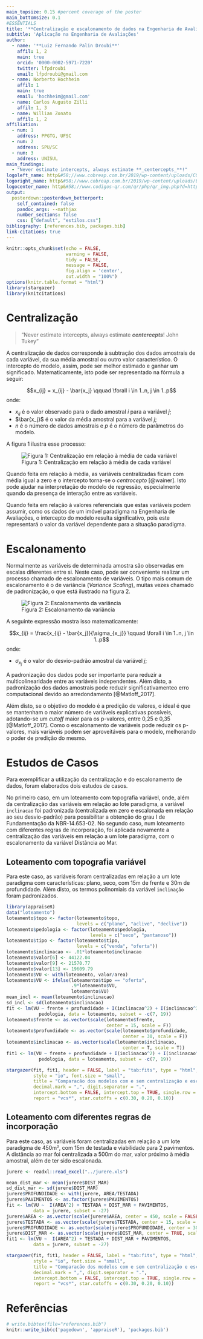 ```yaml
---
main_topsize: 0.15 #percent coverage of the poster
main_bottomsize: 0.1
#ESSENTIALS
title: '**Centralização e escalonamento de dados na Engenharia de Avaliações**'
subtitle: 'Aplicação na Engenharia de Avaliações'
author:
  - name: '**Luiz Fernando Palin Droubi**'
    affil: 1, 2
    main: true
    orcid: '0000-0002-5971-7220'
    twitter: lfpdroubi 
    email: lfpdroubi@gmail.com
  - name: Norberto Hochheim
    affil: 1
    main: true
    email: 'hochheim@gmail.com'
  - name: Carlos Augusto Zilli
    affil: 1, 3
  - name: Willian Zonato
    affil: 1, 2
affiliation:
  - num: 1
    address: PPGTG, UFSC
  - num: 2
    address: SPU/SC
  - num: 3
    address: UNISUL
main_findings:
  - "Never estimate intercepts, always estimate **_centercepts_**!"
logoleft_name: http&#58;//www.cobreap.com.br/2019/wp-content/uploads/COBREAP-logomarca-aprovada-1.png
logoright_name: http&#58;//www.cobreap.com.br/2019/wp-content/uploads/LOGOMARCA-COBREAP-2019-10.png
logocenter_name: http&#58;//www.codigos-qr.com/qr/php/qr_img.php?d=https%3A%2F%2Fppgtg.ufsc.br%2F&s=8&e=m
output: 
  posterdown::posterdown_betterport:
    self_contained: false
    pandoc_args: --mathjax
    number_sections: false
    css: ["default", "estilos.css"]
bibliography: [references.bib, packages.bib]
link-citations: true
---
```


```r
knitr::opts_chunk$set(echo = FALSE,
                      warning = FALSE,
                      tidy = FALSE,
                      message = FALSE,
                      fig.align = 'center',
                      out.width = "100%")
options(knitr.table.format = "html") 
library(stargazer)
library(knitcitations)
```

# Centralização

> "Never estimate intercepts, always estimate _**centercepts**_! John Tukey"

A centralização de dados corresponde à subtração dos dados amostrais de cada 
variável, da sua média amostral ou outro valor característico. O intercepto do 
modelo, assim, pode ser melhor estimado e ganhar um significado. Matematicamente, 
isto pode ser representado na fórmula a seguir:

$$x_{ij} = x_{ij} - \bar{x_j} \qquad \forall i \in 1..n, j \in 1..p$$
onde:

* $x_{ij}$ é o valor observado para o dado amostral $i$ para a variável $j$;
* $\bar{x_j}$ é o valor da média amostral para a variável $j$;
* $n$ é o número de dados amostrais e $p$ é o número de parâmetros do modelo.


A figura 1 ilustra esse processo:

![Figura 1: Centralização em relação à média de cada variável](center.png)

Quando feita em relação à média, as variáveis centralizadas ficam com 
média igual a zero e o intercepto torna-se o *centrocepto* [@wainer]. Isto pode 
ajudar na interpretação do modelo de regressão, especialmente quando da presença 
de interação entre as variáveis. 

Quando feita em relação à valores referenciais que estas variáveis podem assumir, 
como os dados de um imóvel paradigma na Engenharia de Avaliações, o intercepto 
do modelo resulta significativo, pois este representará o valor da variável
dependente para a situação paradigma.



# Escalonamento

Normalmente as variáveis de determinada amostra são observadas em
escalas diferentes entre si. Neste caso, pode ser conveniente realizar um processo
chamado de escalonamento de variáveis. O tipo mais comum de escalonamento é o
de variância (*Variance Scaling*), muitas vezes chamado de padronização, o que 
está ilustrado na figura 2.

![Figura 2: Escalonamento da variância](scaling.png)

A seguinte expressão mostra isso matematicamente:

$$x_{ij} = \frac{x_{ij} - \bar{x_j}}{\sigma_{x_j}} \qquad \forall i \in 1..n, j \in 1..p$$
onde:

* $\sigma_{x_j}$ é o valor do desvio-padrão amostral da variável $j$;

A padronização dos dados pode ser importante para reduzir a multicolinearidade
entre as variáveis independentes. Além disto, a padronização dos dados amostrais 
pode reduzir significativamenteo erro computacional devido ao arredondamento [@Matloff_2017].

Além disto, se o objetivo do modelo é a predição de valores, o ideal é que se
mantenham o maior número de variáveis explicativas possíveis, adotando-se um 
*cutoff* maior para os p-valores, entre 0,25 e 0,35 [@Matloff_2017]. Como o 
escalonamento de variáveis pode reduzir os p-valores, mais variáveis
podem ser aproveitáveis para o modelo, melhorando o poder de predição do mesmo.

# Estudos de Casos

Para exemplificar a utilização da centralização e do escalonamento de dados, foram
elaborados dois estudos de casos.

No primeiro caso,  em um loteamento com topografia variável, onde, além da 
centralização das variáveis em relação ao lote paradigma, a variável `inclinacao` 
foi padronizada (centralizada em zero e escalonada em relação ao seu desvio-padrão) 
para possibilitar a obtenção do grau I de Fundamentação da NBR-14.653-02. No 
segundo caso, num loteamento com diferentes regras de incorporação, foi 
aplicada novamente a centralização das variáveis em relação a um lote paradigma, 
com o escalonamento da variável Distância ao Mar.

## Loteamento com topografia variável

Para este caso, as variáveis foram centralizadas em relação a um lote paradigma
com características: plano, seco, com 15m de frente e 30m de profundidade. Além 
disto, os termos polinomiais da variável `inclinação` foram padronizados.

```r
library(appraiseR)
data("loteamento")
loteamento$topo <- factor(loteamento$topo, 
                          levels = c("plano", "aclive", "declive"))
loteamento$pedologia <- factor(loteamento$pedologia, 
                               levels = c("seco", "pantanoso"))
loteamento$tipo <- factor(loteamento$tipo, 
                          levels = c("venda", "oferta"))
loteamento$inclinacao <- .01*loteamento$inclinacao
loteamento$valor[6] <- 44122.04
loteamento$valor[9] <- 21570.77
loteamento$valor[13] <- 19609.79
loteamento$VU <- with(loteamento, valor/area)
loteamento$VU <- ifelse(loteamento$tipo == "oferta", 
                        .9*loteamento$VU, 
                        loteamento$VU)
mean_incl <- mean(loteamento$inclinacao)
sd_incl <- sd(loteamento$inclinacao)
fit <- lm(VU ~ frente + profundidade + I(inclinacao^2) + I(inclinacao^3) +
            pedologia, data = loteamento, subset = -c(7, 19))
loteamento$frente <- as.vector(scale(loteamento$frente, 
                                     center = 15, scale = F))
loteamento$profundidade <- as.vector(scale(loteamento$profundidade, 
                                           center = 30, scale = F))
loteamento$inclinacao <- as.vector(scale(loteamento$inclinacao, 
                                           center = T, scale = T))
fit1 <- lm(VU ~ frente + profundidade + I(inclinacao^2) + I(inclinacao^3) +
            pedologia, data = loteamento, subset = -c(7, 19))
```

```r
stargazer(fit, fit1, header = FALSE, label = "tab:fits", type = "html", 
          style = "io", font.size = "small",
          title = "Comparacão dos modelos com e sem centralização e escalonamento.",
          decimal.mark = ",", digit.separator = ".", 
          intercept.bottom = FALSE, intercept.top = TRUE, single.row = F,
          report = "vcs*", star.cutoffs = c(0.30, 0.20, 0.10))
```

## Loteamento com diferentes regras de incorporação

Para este caso, as variáveis foram centralizadas em relação a um lote paradigma 
de 450m², com 15m de testada e viabilidade para 2 pavimentos. A distância ao mar
foi centralizada a 500m do mar, valor próximo à média amostral, além de ter sido
escalonada.

```r
jurere <- readxl::read_excel("../jurere.xls")

mean_dist_mar <- mean(jurere$DIST_MAR)
sd_dist_mar <- sd(jurere$DIST_MAR)
jurere$PROFUNDIDADE <- with(jurere, AREA/TESTADA)
jurere$PAVIMENTOS <- as.factor(jurere$PAVIMENTOS)
fit <- lm(VU ~  I(AREA^2) + TESTADA + DIST_MAR + PAVIMENTOS, 
          data = jurere, subset = -27)
jurere$AREA <- as.vector(scale(jurere$AREA, center = 450, scale = FALSE))
jurere$TESTADA <- as.vector(scale(jurere$TESTADA, center = 15, scale = FALSE))
jurere$PROFUNDIDADE <- as.vector(scale(jurere$PROFUNDIDADE, center = 30, scale = FALSE))
jurere$DIST_MAR <- as.vector(scale(jurere$DIST_MAR, center = TRUE, scale = TRUE))
fit1 <- lm(VU ~  I(AREA^2) + TESTADA + DIST_MAR + PAVIMENTOS, 
          data = jurere, subset = -27)
```

```r
stargazer(fit, fit1, header = FALSE, label = "tab:fits", type = "html", 
          style = "io", font.size = "small",
          title = "Comparacão dos modelos com e sem centralização e escalonamento. Jurerê Internacional (2017).",
          decimal.mark = ",", digit.separator = ".", 
          intercept.bottom = FALSE, intercept.top = TRUE, single.row = F,
          report = "vcs*", star.cutoffs = c(0.30, 0.20, 0.10))
```


# Referências

```r
# write.bibtex(file="references.bib")
knitr::write_bib(c('pagedown', 'appraiseR'), 'packages.bib')
```

